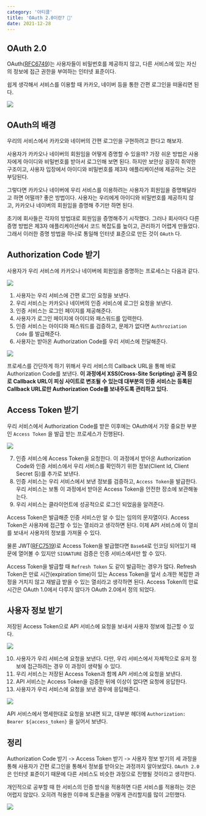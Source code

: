 ```yaml
---
category: '아티클'
title: 'OAuth 2.0이란? 🔑'
date: 2021-12-28
---
```


## OAuth 2.0

OAuth([RFC6749](https://datatracker.ietf.org/doc/html/rfc6749))는 사용자들이 비밀번호를 제공하지 않고, 다른 서비스에 있는 자신의 정보에 접근 권한을 부여하는 인터넷 표준이다.

쉽게 생각해서 서비스를 이용할 때 카카오, 네이버 등을 통한 간편 로그인을 떠올리면 된다.

![](0.png)

## OAuth의 배경

우리의 서비스에서 카카오와 네이버의 간편 로그인을 구현하려고 한다고 해보자.

사용자가 카카오나 네이버의 회원임을 어떻게 증명할 수 있을까? 가장 쉬운 방법은 사용자에게 아이디와 비밀번호를 받아서 로그인해 보면 된다. 하지만 보안상 굉장히 취약한 구조이고, 사용자 입장에서 아이디와 비밀번호를 제3자 애플리케이션에 제공하는 것은 부담된다.

그렇다면 카카오나 네이버에 우리 서비스를 이용하려는 사용자가 회원임을 증명해달라고 하면 어떨까? 좋은 방법이다. 사용자는 우리에게 아이디와 비밀번호를 제공하지 않고, 카카오나 네이버의 회원임을 증명해 주기만 하면 된다.

초기에 회사들은 각자의 방법대로 회원임을 증명해주기 시작했다. 그러나 회사마다 다른 증명 방법은 제3자 애플리케이션에서 코드 복잡도를 높이고, 관리하기 어렵게 만들었다. 그래서 이러한 증명 방법을 하나로 통일해 인터넷 표준으로 만든 것이 `OAuth` 다.

## Authorization Code 받기

사용자가 우리 서비스에 카카오나 네이버에 회원임을 증명하는 프로세스는 다음과 같다.

![](1.png)

1. 사용자는 우리 서비스에 간편 로그인 요청을 보낸다.
2. 우리 서비스는 카카오나 네이버의 인증 서비스에 로그인 요청을 보낸다.
3. 인증 서비스는 로그인 페이지를 제공해준다.
4. 사용자가 로그인 페이지에 아이디와 패스워드를 입력한다.
5. 인증 서비스는 아이디와 패스워드를 검증하고, 문제가 없다면 `Authroziation Code` 를 발급해준다.
6. 사용자는 받아온 Authorization Code를 우리 서비스에 전달해준다.

![](2.png)

프로세스를 간단하게 하기 위해서 우리 서비스의 Callback URL을 통해 바로 Authorization Code를 보낸다. **이 과정에서 XSS(Cross-Site Scripting) 공격 등으로 Callback URL이 피싱 사이트로 변조될 수 있는데 대부분의 인증 서비스는 등록된 Callback URL로만 Authorization Code를 보내주도록 관리하고 있다.**

## Access Token 받기

우리 서비스에서 Authorization Code를 받은 이후에는 OAuth에서 가장 중요한 부분인 `Access Token` 을 발급 받는 프로세스가 진행된다.

![](3.png)

7. 인증 서비스에 Access Token을 요청한다. 이 과정에서 받아온 Authorization Code와 인증 서비스에서 우리 서비스를 확인하기 위한 정보(Client Id, Client Secret 등)를 추가로 보낸다.
8. 인증 서비스는 우리 서비스에서 보낸 정보를 검증하고, `Access Token`을 발급한다. 우리 서비스는 보통 이 과정에서 받아온 Access Token을 안전한 장소에 보관해놓는다.
9. 우리 서비스는 클라이언트에 성공적으로 로그인 되었음을 알려준다.

Access Token은 발급해준 인증 서비스만 알 수 있는 임의의 문자열이다. Access Token은 사용자에 접근할 수 있는 열쇠라고 생각하면 된다. 이제 API 서비스에 이 열쇠를 보내서 사용자의 정보를 가져올 수 있다.

물론 JWT([RFC7519](https://datatracker.ietf.org/doc/html/rfc7519))로 Access Token을 발급했다면 `Base64`로 인코딩 되어있기 때문에 열어볼 수 있지만 `SIGNATURE` 검증은 인증 서비스에서만 할 수 있다.

Access Token을 발급할 때 `Refresh Token` 도 같이 발급하는 경우가 많다. Refresh Token은 만료 시간(expiration time)이 있는 Access Token을 앞서 소개한 복잡한 과정을 거치지 않고 재발급 받을 수 있는 열쇠라고 생각하면 된다. Access Token의 만료 시간은 OAuth 1.0에서 다루지 않다가 OAuth 2.0에서 정의 되었다.

## 사용자 정보 받기

저장된 Access Token으로 API 서비스에 요청을 보내서 사용자 정보에 접근할 수 있다.

![](4.png)

10. 사용자가 우리 서비스에 요청을 보낸다. 다만, 우리 서비스에서 자체적으로 유저 정보에 접근하려는 경우 이 과정이 생략될 수 있다.
11. 우리 서비스는 저장된 Access Token과 함께 API 서비스에 요청을 보낸다.
12. API 서비스는 Access Token을 검증한 뒤에 이상이 없다면 요청에 응답한다.
13. 사용자가 우리 서비스에 요청을 보낸 경우에 응답해준다.

![](5.png)

API 서비스에서 명세한대로 요청을 보내면 되고, 대부분 헤더에 `Authorization: Bearer ${access_token}` 을 실어서 보낸다.

## 정리

Authorization Code 받기 -> Access Token 받기 -> 사용자 정보 받기의 세 과정을 통해 사용자가 간편 로그인을 통해서 정보를 받아오는 과정까지 알아보았다. `OAuth 2.0` 은 인터넷 표준이기 때문에 다른 서비스도 비슷한 과정으로 진행될 것이라고 생각한다.

개인적으로 공부할 때 한 서비스의 인증 방식을 적용하면 다른 서비스를 적용하는 것은 어렵지 않았다. 오히려 적용한 이후에 토큰들을 어떻게 관리할지를 많이 고민했다.

![](6.png)
